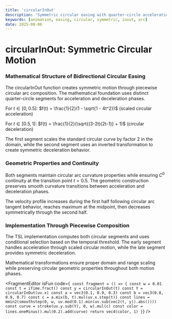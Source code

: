 ```yaml
---
title: 'circularInOut'
description: 'Symmetric circular easing with quarter-circle acceleration and deceleration phases for balanced motion'
keywords: [animation, easing, circular, symmetric, inout, arc]
date: 2025-08-06
---
```



# circularInOut: Symmetric Circular Motion

### Mathematical Structure of Bidirectional Circular Easing

The circularInOut function creates symmetric motion through piecewise circular arc composition. The mathematical foundation uses distinct quarter-circle segments for acceleration and deceleration phases.

For $t \in [0, 0.5]$: $f(t) = \frac{1}{2}(1 - \sqrt{1 - 4t^2})$ (scaled circular acceleration)

For $t \in [0.5, 1]$: $f(t) = \frac{1}{2}(\sqrt{(3-2t)(2t-1)} + 1)$ (circular deceleration)

The first segment scales the standard circular curve by factor 2 in the domain, while the second segment uses an inverted transformation to create symmetric deceleration behavior.

### Geometric Properties and Continuity

Both segments maintain circular arc curvature properties while ensuring $C^0$ continuity at the transition point $t = 0.5$. The geometric construction preserves smooth curvature transitions between acceleration and deceleration phases.

The velocity profile increases during the first half following circular arc tangent behavior, reaches maximum at the midpoint, then decreases symmetrically through the second half.

### Implementation Through Piecewise Composition

The TSL implementation computes both circular segments and uses conditional selection based on the temporal threshold. The early segment handles acceleration through scaled circular motion, while the late segment provides symmetric deceleration.

Mathematical transformations ensure proper domain and range scaling while preserving circular geometric properties throughout both motion phases.

<FragmentEditor
        isFun
        code={`
const fragment = () => {
    const w = 0.01
    const t = iTime.fract()
    const y = circularInOut(t)
    const Y = circularInOut(uv.x)
    const a = vec3(0.1, 0.9, 0.3)
    const b = vec3(0.8, 0.9, 0.7)
    const c = a.mix(b, t).mul(uv.x.step(t))
    const lines = mmin2(smoothstep(0, w, uv.mod(0.1).min(uv.sub(vec2(t, y)).abs())))
    const curve = stroke(uv.y.sub(Y), 0, w).mul(c)
    const color = lines.oneMinus().mul(0.2).add(curve)
    return vec4(color, 1)
}`}
/>
